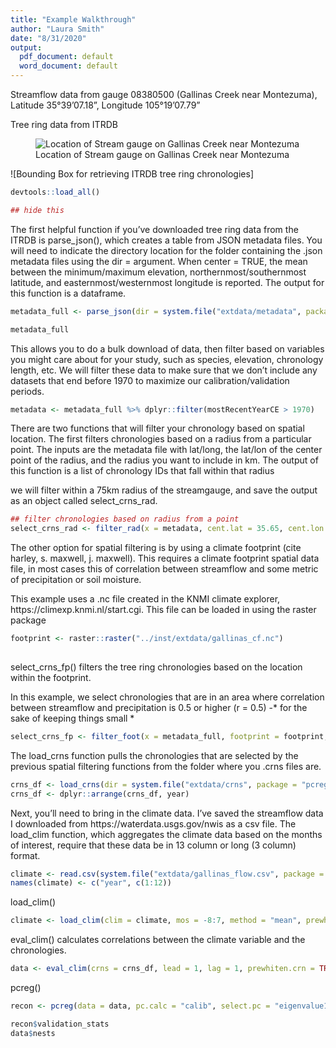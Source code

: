 ```yaml
---
title: "Example Walkthrough"
author: "Laura Smith"
date: "8/31/2020"
output:
  pdf_document: default
  word_document: default
---
```



Streamflow data from gauge 08380500 (Gallinas Creek near Montezuma), Latitude 35°39'07.18", Longitude 105°19'07.79"

Tree ring data from ITRDB

![Location of Stream gauge on Gallinas Creek near Montezuma](../inst/extdata/earthmap_example.jpg)

![Bounding Box for retrieving ITRDB tree ring chronologies]



```r
devtools::load_all()

## hide this

```

The first helpful function if you've downloaded tree ring data from the ITRDB is parse_json(), which creates a table from JSON metadata files. You will need to indicate the directory location for the folder containing the .json metadata files using the dir = argument. When center = TRUE, the mean between the minimum/maximum elevation, northernmost/southernmost latitude, and easternmost/westernmost longitude is reported. The output for this function is a dataframe.

```r
metadata_full <- parse_json(dir = system.file("extdata/metadata", package = "pcreg", mustWork = TRUE), center = TRUE)

metadata_full

```

This allows you to do a bulk download of data, then filter based on variables you might care about for your study, such as species, elevation, chronology length, etc. We will filter these data to make sure that we don't include any datasets that end before 1970 to maximize our calibration/validation periods.

```r
metadata <- metadata_full %>% dplyr::filter(mostRecentYearCE > 1970)

```

There are two functions that will filter your chronology based on spatial location. The first filters chronologies based on a radius from a particular point. The inputs are the metadata file with lat/long, the lat/lon of the center point of the radius, and the radius you want to include in km. The output of this function is a list of chronology IDs that fall within that radius

we will filter within a 75km radius of the streamgauge, and save the output as an object called select_crns_rad.

```r
## filter chronologies based on radius from a point
select_crns_rad <- filter_rad(x = metadata, cent.lat = 35.65, cent.lon = -105.32, radius = 150, plot = TRUE)

```


The other option for spatial filtering is by using a climate footprint (cite harley, s. maxwell, j. maxwell). This requires a climate footprint spatial data file, in most cases this of correlation between streamflow and some metric of precipitation or soil moisture. 

This example uses a .nc file created in the KNMI climate explorer, https://climexp.knmi.nl/start.cgi. This file can be loaded in using the raster package

```r
footprint <- raster::raster("../inst/extdata/gallinas_cf.nc")
  

```

select_crns_fp() filters the tree ring chronologies based on the location within the footprint.

In this example, we select chronologies that are in an area where correlation between streamflow and precipitation is 0.5 or higher (r = 0.5) -* for the sake of keeping things small *


```r
select_crns_fp <- filter_foot(x = metadata_full, footprint = footprint, r = 0.5, cent.lat = 35.65, cent.lon = -105.32, radius = 150, plot = TRUE)

```

The load_crns function pulls the chronologies that are selected by the previous spatial filtering functions from the folder where you .crns files are.

```r
crns_df <- load_crns(dir = system.file("extdata/crns", package = "pcreg", mustWork = TRUE), crns = select_crns_fp)
crns_df <- dplyr::arrange(crns_df, year)

```

Next, you'll need to bring in the climate data. I've saved the streamflow data I downloaded from https://waterdata.usgs.gov/nwis as a csv file. The load_clim function, which aggregates the climate data based on the months of interest, require that these data be in 13 column or long (3 column) format.

```r
climate <- read.csv(system.file("extdata/gallinas_flow.csv", package = "pcreg"))
names(climate) <- c("year", c(1:12))

```

load_clim()

```r
climate <- load_clim(clim = climate, mos = -8:7, method = "mean", prewhiten.clim = TRUE)
```

eval_clim() calculates correlations between the climate variable and the chronologies. 
```r
data <- eval_clim(crns = crns_df, lead = 1, lag = 1, prewhiten.crn = TRUE, climate = climate, calib = 1928:1945, valid = 1946:1967, cor.window = "calib", type = "pearson", alternative = "two.sided", r = .25, alpha = 0.9, print.out = TRUE, save.out = "csv", dir = "test/")
```

pcreg() 
```r
recon <- pcreg(data = data, pc.calc = "calib", select.pc = "eigenvalue1", scale.var = "calib", plot = TRUE, weight = NULL, cum.perc = NULL, save.out = "csv", dir = dir)
```

```r
recon$validation_stats
data$nests

```
